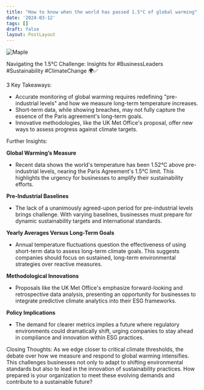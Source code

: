 ```yaml
---
title: "How to know when the world has passed 1.5°C of global warming"
date: '2024-03-12'
tags: []
draft: false
layout: PostLayout
---
```


<div className="flex justify-center">
  <div className="my-1 w-full px-2 xl:my-1 xl:w-1/2 xl:px-2">
    <img src="https://willpolesa.pythonanywhere.com/static/podcast_thumbnails/thumbnailreclO4MTuRMMB0Eb0.jpg" alt="Maple" className="mx-auto h-58 w-auto" />
  </div>
</div>

Navigating the 1.5°C Challenge: Insights for #BusinessLeaders #Sustainability #ClimateChange 🌍✅

3 Key Takeaways:
- Accurate monitoring of global warming requires redefining "pre-industrial levels" and how we measure long-term temperature increases.
- Short-term data, while showing breaches, may not fully capture the essence of the Paris agreement's long-term goals.
- Innovative methodologies, like the UK Met Office's proposal, offer new ways to assess progress against climate targets.

Further Insights:

**Global Warming’s Measure**
- Recent data shows the world's temperature has been 1.52°C above pre-industrial levels, nearing the Paris Agreement's 1.5°C limit. This highlights the urgency for businesses to amplify their sustainability efforts.

**Pre-Industrial Baselines**
- The lack of a unanimously agreed-upon period for pre-industrial levels brings challenge. With varying baselines, businesses must prepare for dynamic sustainability targets and international standards.

**Yearly Averages Versus Long-Term Goals**
- Annual temperature fluctuations question the effectiveness of using short-term data to assess long-term climate goals. This suggests companies should focus on sustained, long-term environmental strategies over reactive measures.

**Methodological Innovations**
- Proposals like the UK Met Office's emphasize forward-looking and retrospective data analysis, presenting an opportunity for businesses to integrate predictive climate analytics into their ESG frameworks.

**Policy Implications**
- The demand for clearer metrics implies a future where regulatory environments could dramatically shift, urging companies to stay ahead in compliance and innovation within ESG practices.

Closing Thoughts:
As we edge closer to critical climate thresholds, the debate over how we measure and respond to global warming intensifies. This challenges businesses not only to adapt to shifting environmental standards but also to lead in the innovation of sustainability practices. How prepared is your organization to meet these evolving demands and contribute to a sustainable future?
